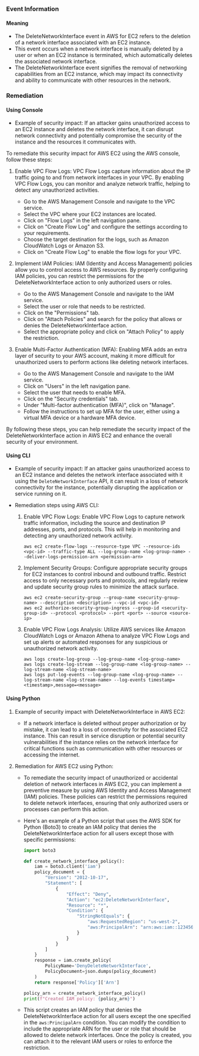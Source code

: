 
### Event Information

#### Meaning

- The DeleteNetworkInterface event in AWS for EC2 refers to the deletion of a network interface associated with an EC2 instance.
- This event occurs when a network interface is manually deleted by a user or when an EC2 instance is terminated, which automatically deletes the associated network interface.
- The DeleteNetworkInterface event signifies the removal of networking capabilities from an EC2 instance, which may impact its connectivity and ability to communicate with other resources in the network.

### Remediation

#### Using Console

- Example of security impact: If an attacker gains unauthorized access to an EC2 instance and deletes the network interface, it can disrupt network connectivity and potentially compromise the security of the instance and the resources it communicates with.

To remediate this security impact for AWS EC2 using the AWS console, follow these steps:

1. Enable VPC Flow Logs: VPC Flow Logs capture information about the IP traffic going to and from network interfaces in your VPC. By enabling VPC Flow Logs, you can monitor and analyze network traffic, helping to detect any unauthorized activities.

   - Go to the AWS Management Console and navigate to the VPC service.
   - Select the VPC where your EC2 instances are located.
   - Click on "Flow Logs" in the left navigation pane.
   - Click on "Create Flow Log" and configure the settings according to your requirements.
   - Choose the target destination for the logs, such as Amazon CloudWatch Logs or Amazon S3.
   - Click on "Create Flow Log" to enable the flow logs for your VPC.

2. Implement IAM Policies: IAM (Identity and Access Management) policies allow you to control access to AWS resources. By properly configuring IAM policies, you can restrict the permissions for the DeleteNetworkInterface action to only authorized users or roles.

   - Go to the AWS Management Console and navigate to the IAM service.
   - Select the user or role that needs to be restricted.
   - Click on the "Permissions" tab.
   - Click on "Attach Policies" and search for the policy that allows or denies the DeleteNetworkInterface action.
   - Select the appropriate policy and click on "Attach Policy" to apply the restriction.

3. Enable Multi-Factor Authentication (MFA): Enabling MFA adds an extra layer of security to your AWS account, making it more difficult for unauthorized users to perform actions like deleting network interfaces.

   - Go to the AWS Management Console and navigate to the IAM service.
   - Click on "Users" in the left navigation pane.
   - Select the user that needs to enable MFA.
   - Click on the "Security credentials" tab.
   - Under "Multi-factor authentication (MFA)", click on "Manage".
   - Follow the instructions to set up MFA for the user, either using a virtual MFA device or a hardware MFA device.

By following these steps, you can help remediate the security impact of the DeleteNetworkInterface action in AWS EC2 and enhance the overall security of your environment.

#### Using CLI

- Example of security impact: If an attacker gains unauthorized access to an EC2 instance and deletes the network interface associated with it using the `DeleteNetworkInterface` API, it can result in a loss of network connectivity for the instance, potentially disrupting the application or service running on it.

- Remediation steps using AWS CLI:
  1. Enable VPC Flow Logs: Enable VPC Flow Logs to capture network traffic information, including the source and destination IP addresses, ports, and protocols. This will help in monitoring and detecting any unauthorized network activity.
     ```
     aws ec2 create-flow-logs --resource-type VPC --resource-ids <vpc-id> --traffic-type ALL --log-group-name <log-group-name> --deliver-logs-permission-arn <permission-arn>
     ```

  2. Implement Security Groups: Configure appropriate security groups for EC2 instances to control inbound and outbound traffic. Restrict access to only necessary ports and protocols, and regularly review and update security group rules to minimize the attack surface.
     ```
     aws ec2 create-security-group --group-name <security-group-name> --description <description> --vpc-id <vpc-id>
     aws ec2 authorize-security-group-ingress --group-id <security-group-id> --protocol <protocol> --port <port> --source <source-ip>
     ```

  3. Enable VPC Flow Logs Analysis: Utilize AWS services like Amazon CloudWatch Logs or Amazon Athena to analyze VPC Flow Logs and set up alerts or automated responses for any suspicious or unauthorized network activity.
     ```
     aws logs create-log-group --log-group-name <log-group-name>
     aws logs create-log-stream --log-group-name <log-group-name> --log-stream-name <log-stream-name>
     aws logs put-log-events --log-group-name <log-group-name> --log-stream-name <log-stream-name> --log-events timestamp=<timestamp>,message=<message>
     ```

#### Using Python

1. Example of security impact with DeleteNetworkInterface in AWS EC2:
   - If a network interface is deleted without proper authorization or by mistake, it can lead to a loss of connectivity for the associated EC2 instance. This can result in service disruption or potential security vulnerabilities if the instance relies on the network interface for critical functions such as communication with other resources or accessing the internet.

2. Remediation for AWS EC2 using Python:
   - To remediate the security impact of unauthorized or accidental deletion of network interfaces in AWS EC2, you can implement a preventive measure by using AWS Identity and Access Management (IAM) policies. These policies can restrict the permissions required to delete network interfaces, ensuring that only authorized users or processes can perform this action.

   - Here's an example of a Python script that uses the AWS SDK for Python (Boto3) to create an IAM policy that denies the DeleteNetworkInterface action for all users except those with specific permissions:

     ```python
     import boto3

     def create_network_interface_policy():
         iam = boto3.client('iam')
         policy_document = {
             "Version": "2012-10-17",
             "Statement": [
                 {
                     "Effect": "Deny",
                     "Action": "ec2:DeleteNetworkInterface",
                     "Resource": "*",
                     "Condition": {
                         "StringNotEquals": {
                             "aws:RequestedRegion": "us-west-2",
                             "aws:PrincipalArn": "arn:aws:iam::123456789012:user/allowed-user"
                         }
                     }
                 }
             ]
         }
         response = iam.create_policy(
             PolicyName='DenyDeleteNetworkInterface',
             PolicyDocument=json.dumps(policy_document)
         )
         return response['Policy']['Arn']

     policy_arn = create_network_interface_policy()
     print(f"Created IAM policy: {policy_arn}")
     ```

   - This script creates an IAM policy that denies the DeleteNetworkInterface action for all users except the one specified in the `aws:PrincipalArn` condition. You can modify the condition to include the appropriate ARN for the user or role that should be allowed to delete network interfaces. Once the policy is created, you can attach it to the relevant IAM users or roles to enforce the restriction.

